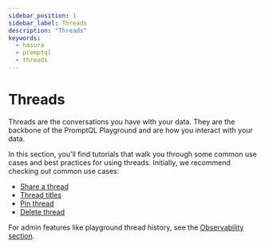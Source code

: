 ```yaml
---
sidebar_position: 1
sidebar_label: Threads
description: "Threads"
keywords:
  - hasura
  - promptql
  - threads
---
```


# Threads

Threads are the conversations you have with your data. They are the backbone of the PromptQL Playground and are how you
interact with your data.

In this section, you'll find tutorials that walk you through some common use cases and best practices for using threads.
Initially, we recommend checking out common use cases:

- [Share a thread](/project-configuration/promptql-playground/threads/1-shared-threads.mdx)
- [Thread titles](/project-configuration/promptql-playground/threads/3-thread-titles.mdx)
- [Pin thread](/project-configuration/promptql-playground/threads/4-pin-thread.mdx)
- [Delete thread](/project-configuration/promptql-playground/threads/5-delete-thread.mdx)

For admin features like playground thread history, see the [Observability section](/observability/playground-history).
